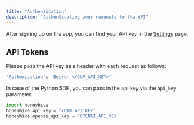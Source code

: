 ```yaml
---
title: "Authentication"
description: "Authenticating your requests to the API"
---
```


After signing up on the app, you can find your API key in the [Settings](https://app.honeyhive.ai/settings/account) page.


## API Tokens

Please pass the API key as a header with each request as follows:

```bash
'Authorization': 'Bearer <YOUR_API_KEY>'
```

In case of the Python SDK, you can pass in the api key via the `api_key` parameter.

```Python
import honeyhive
honeyhive.api_key = 'YOUR_API_KEY'
honeyhive.openai_api_key = 'OPENAI_API_KEY'
```